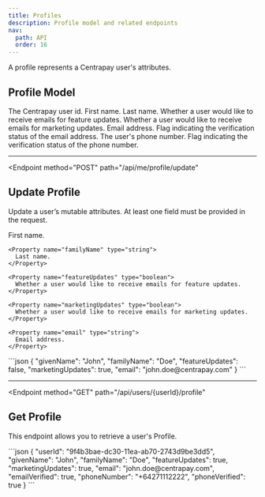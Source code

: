 ```yaml
---
title: Profiles
description: Profile model and related endpoints
nav:
  path: API
  order: 16
---
```


A profile represents a Centrapay user's attributes.


## Profile Model

<Properties>
  <Property name="userId" type="string">
    The Centrapay user id.
  </Property>

  <Property name="givenName" type="string">
    First name.
  </Property>

  <Property name="familyName" type="string">
    Last name.
  </Property>

  <Property name="featureUpdates" type="boolean">
    Whether a user would like to receive emails for feature updates.
  </Property>

  <Property name="marketingUpdates" type="boolean">
    Whether a user would like to receive emails for marketing updates.
  </Property>

  <Property name="email" type="string">
    Email address.
  </Property>

  <Property name="emailVerified" type="boolean">
    Flag indicating the verification status of the email address.
  </Property>

  <Property name="phoneNumber" type="string">
    The user's phone number.
  </Property>

  <Property name="phoneVerified" type="boolean">
    Flag indicating the verification status of the phone number.
  </Property>
</Properties>

---

<Endpoint
  method="POST"
  path="/api/me/profile/update"
>
  ## Update Profile <Badge type="experimental"/>

  Update a user’s mutable attributes. At least one field must be provided in the request.

  <Properties>
    <Property name="givenName" type="string">
      First name.
    </Property>

    <Property name="familyName" type="string">
      Last name.
    </Property>

    <Property name="featureUpdates" type="boolean">
      Whether a user would like to receive emails for feature updates.
    </Property>

    <Property name="marketingUpdates" type="boolean">
      Whether a user would like to receive emails for marketing updates.
    </Property>

    <Property name="email" type="string">
      Email address.
    </Property>
  </Properties>

  <RequestCodePanel slot="code-examples" filename="profiles-update" />

  <CodePanel slot="code-examples" title="Response">
    ```json
    {
      "givenName": "John",
      "familyName": "Doe",
      "featureUpdates": false,
      "marketingUpdates": true,
      "email": "john.doe@centrapay.com"
    }
    ```
  </CodePanel>

</Endpoint>

---

<Endpoint
  method="GET"
  path="/api/users/{userId}/profile"
>
  ## Get Profile <Badge type="experimental"/>

  This endpoint allows you to retrieve a user's Profile.

  <RequestCodePanel slot="code-examples" filename="profiles-get" />

  <CodePanel slot="code-examples" title="Response">
    ```json
    {
      "userId": "9f4b3bae-dc30-11ea-ab70-2743d9be3dd5",
      "givenName": "John",
      "familyName": "Doe",
      "featureUpdates": true,
      "marketingUpdates": true,
      "email": "john.doe@centrapay.com",
      "emailVerified": true,
      "phoneNumber": "+64271112222",
      "phoneVerified": true
    }
    ```
  </CodePanel>

</Endpoint>
